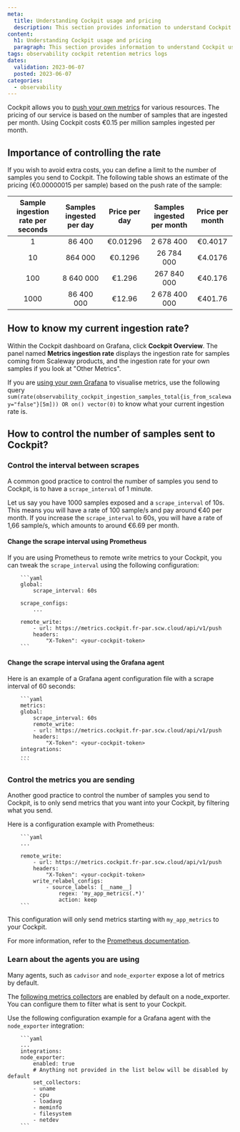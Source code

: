 ```yaml
---
meta:
  title: Understanding Cockpit usage and pricing
  description: This section provides information to understand Cockpit usage and pricing
content:
  h1: Understanding Cockpit usage and pricing
  paragraph: This section provides information to understand Cockpit usage and pricing
tags: observability cockpit retention metrics logs
dates:
  validation: 2023-06-07
  posted: 2023-06-07
categories:
  - observability
---
```


Cockpit allows you to [push your own metrics](https://www.scaleway.com/en/docs/observability/cockpit/how-to/send-metrics-logs-to-cockpit/) for various resources. The pricing of our service is based on the number of samples that are ingested per month.
Using Cockpit costs €0.15 per million samples ingested per month.

## Importance of controlling the rate

If you wish to avoid extra costs, you can define a limit to the number of samples you send to Cockpit.
The following table shows an estimate of the pricing (€0.00000015 per sample) based on the push rate of the sample:


| Sample ingestion rate per seconds | Samples ingested per day | Price per day | Samples ingested per month | Price per month |
|:---------------------------------:|:------------------------:|:-------------:|:--------------------------:|:---------------:|
|                 1                 |         86 400           |   €0.01296    |         2 678 400          |     €0.4017     |
|                10                 |         864 000          |   €0.1296     |        26 784 000          |     €4.0176     |
|                100                |        8 640 000         |    €1.296     |        267 840 000         |     €40.176     |
|               1000                |       86 400 000         |    €12.96     |       2 678 400 000        |     €401.76     |

## How to know my current ingestion rate?

Within the Cockpit dashboard on Grafana, click **Cockpit Overview**. The panel named **Metrics ingestion rate** displays the ingestion rate for samples coming from Scaleway products, and the ingestion rate for your own samples if you look at "Other Metrics".

If you are [using your own Grafana](https://www.scaleway.com/en/docs/tutorials/using-own-grafana/) to visualise metrics, use the following query `sum(rate(observability_cockpit_ingestion_samples_total{is_from_scaleway="false"}[5m])) OR on() vector(0)` to know what your current ingestion rate is.

## How to control the number of samples sent to Cockpit?

### Control the interval between scrapes

A common good practice to control the number of samples you send to Cockpit, is to have a `scrape_interval` of 1 minute.

Let us say you have 1000 samples exposed and a `scrape_interval` of 10s. This means you will have a rate of 100 sample/s and pay around €40 per month.
If you increase the `scrape_interval` to 60s, you will have a rate of 1,66 sample/s, which amounts to around €6.69 per month.

#### Change the scrape interval using Prometheus

If you are using Prometheus to remote write metrics to your Cockpit, you can tweak the `scrape_interval` using the following configuration:

        ```yaml
        global:
            scrape_interval: 60s
        
        scrape_configs:
            ...

        remote_write:
            - url: https://metrics.cockpit.fr-par.scw.cloud/api/v1/push
            headers:
                "X-Token": <your-cockpit-token>
        ```

#### Change the scrape interval using the Grafana agent

Here is an example of a Grafana agent configuration file with a scrape interval of 60 seconds:

        ```yaml
        metrics:
        global:
            scrape_interval: 60s
            remote_write:
            - url: https://metrics.cockpit.fr-par.scw.cloud/api/v1/push
            headers:
                "X-Token": <your-cockpit-token>
        integrations:
        ...
        ```
### Control the metrics you are sending

Another good practice to control the number of samples you send to Cockpit, is to only send metrics that you want into your Cockpit, by filtering what you send.

Here is a configuration example with Prometheus:

        ```yaml
        ...

        remote_write:
            - url: https://metrics.cockpit.fr-par.scw.cloud/api/v1/push
            headers:
                "X-Token": <your-cockpit-token>
            write_relabel_configs:
                - source_labels: [__name__]
                    regex: 'my_app_metrics(.*)'
                    action: keep
        ```

This configuration will only send metrics starting with `my_app_metrics` to your Cockpit.

For more information, refer to the [Prometheus documentation](https://prometheus.io/docs/prometheus/latest/configuration/configuration/#relabel_config).

### Learn about the agents you are using

Many agents, such as `cadvisor` and `node_exporter` expose a lot of metrics by default.

The [following metrics collectors](https://github.com/prometheus/node_exporter#enabled-by-default) are enabled by default on a node_exporter. You can configure them to filter what is sent to your Cockpit.

Use the following configuration example for a Grafana agent with the `node_exporter` integration:

        ```yaml
        ...
        integrations:
        node_exporter:
            enabled: true
            # Anything not provided in the list below will be disabled by default
            set_collectors:
            - uname
            - cpu
            - loadavg
            - meminfo
            - filesystem
            - netdev
        ```
